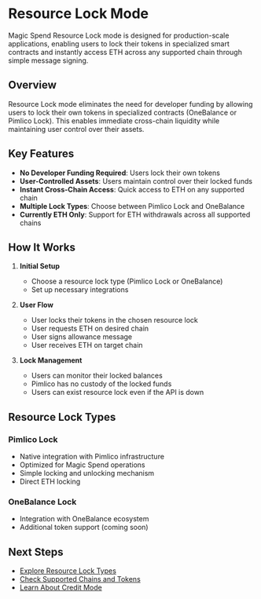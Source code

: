 # Resource Lock Mode

Magic Spend Resource Lock mode is designed for production-scale applications, enabling users to lock their tokens in specialized smart contracts and instantly access ETH across any supported chain through simple message signing.

## Overview

Resource Lock mode eliminates the need for developer funding by allowing users to lock their own tokens in specialized contracts (OneBalance or Pimlico Lock). This enables immediate cross-chain liquidity while maintaining user control over their assets.

## Key Features

- **No Developer Funding Required**: Users lock their own tokens
- **User-Controlled Assets**: Users maintain control over their locked funds
- **Instant Cross-Chain Access**: Quick access to ETH on any supported chain
- **Multiple Lock Types**: Choose between Pimlico Lock and OneBalance
- **Currently ETH Only**: Support for ETH withdrawals across all supported chains

## How It Works

1. **Initial Setup**
   - Choose a resource lock type (Pimlico Lock or OneBalance)
   - Set up necessary integrations

2. **User Flow**
   - User locks their tokens in the chosen resource lock
   - User requests ETH on desired chain
   - User signs allowance message
   - User receives ETH on target chain

3. **Lock Management**
   - Users can monitor their locked balances
   - Pimlico has no custody of the locked funds
   - Users can exist resource lock even if the API is down

## Resource Lock Types

### Pimlico Lock

- Native integration with Pimlico infrastructure
- Optimized for Magic Spend operations
- Simple locking and unlocking mechanism
- Direct ETH locking

### OneBalance Lock

- Integration with OneBalance ecosystem
- Additional token support (coming soon)

## Next Steps

- [Explore Resource Lock Types](/infra/magic-spend/resource-lock-types)
- [Check Supported Chains and Tokens](/infra/magic-spend/supported-chains-and-tokens)
- [Learn About Credit Mode](/infra/magic-spend/modes/credit) 